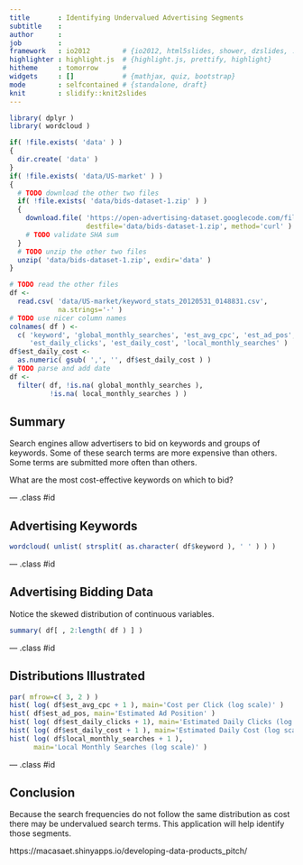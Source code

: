 ```yaml
---
title       : Identifying Undervalued Advertising Segments
subtitle    : 
author      :
job         : 
framework   : io2012        # {io2012, html5slides, shower, dzslides, ...}
highlighter : highlight.js  # {highlight.js, prettify, highlight}
hitheme     : tomorrow      # 
widgets     : []            # {mathjax, quiz, bootstrap}
mode        : selfcontained # {standalone, draft}
knit        : slidify::knit2slides
---
```


```r
library( dplyr )
library( wordcloud )

if( !file.exists( 'data' ) )
{
  dir.create( 'data' )
}
if( !file.exists( 'data/US-market' ) )
{
  # TODO download the other two files
  if( !file.exists( 'data/bids-dataset-1.zip' ) )
  {
    download.file( 'https://open-advertising-dataset.googlecode.com/files/bids-dataset-1.zip',
                   destfile='data/bids-dataset-1.zip', method='curl' )
    # TODO validate SHA sum
  }
  # TODO unzip the other two files
  unzip( 'data/bids-dataset-1.zip', exdir='data' )
}

# TODO read the other files
df <-
  read.csv( 'data/US-market/keyword_stats_20120531_0148831.csv',
            na.strings='-' )
# TODO use nicer column names
colnames( df ) <-
  c( 'keyword', 'global_monthly_searches', 'est_avg_cpc', 'est_ad_pos',
     'est_daily_clicks', 'est_daily_cost', 'local_monthly_searches' )
df$est_daily_cost <-
  as.numeric( gsub( ',', '', df$est_daily_cost ) )
# TODO parse and add date
df <-
  filter( df, !is.na( global_monthly_searches ),
          !is.na( local_monthly_searches ) )
```

## Summary

Search engines allow advertisers to bid on keywords and groups of keywords. Some
of these search terms are more expensive than others. Some terms are submitted
more often than others.

What are the most cost-effective keywords on which to bid?

--- .class #id

## Advertising Keywords
```r
wordcloud( unlist( strsplit( as.character( df$keyword ), ' ' ) ) )
```

--- .class #id

## Advertising Bidding Data
Notice the skewed distribution of continuous variables.
```r
summary( df[ , 2:length( df ) ] )
```

--- .class #id 

## Distributions Illustrated

```r
par( mfrow=c( 3, 2 ) )
hist( log( df$est_avg_cpc + 1 ), main='Cost per Click (log scale)' )
hist( df$est_ad_pos, main='Estimated Ad Position' )
hist( log( df$est_daily_clicks + 1), main='Estimated Daily Clicks (log scale)' )
hist( log( df$est_daily_cost + 1 ), main='Estimated Daily Cost (log scale)' )
hist( log( df$local_monthly_searches + 1 ),
      main='Local Monthly Searches (log scale)' )
```

--- .class #id 

## Conclusion

Because the search frequencies do not follow the same distribution as cost there
may be undervalued search terms. This application will help identify those
segments.

https://macasaet.shinyapps.io/developing-data-products_pitch/